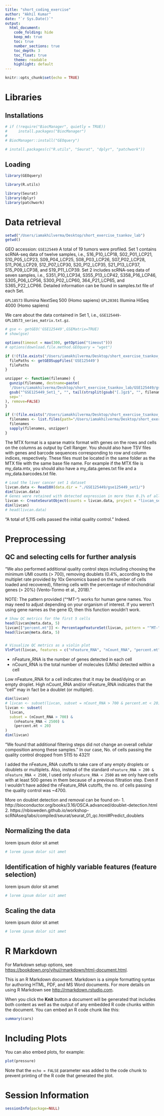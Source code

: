 ```yaml
---
title: "short_coding_exercise"
author: "Akhil Kumar"
date: "`r Sys.Date()`"
output: 
  html_document:
    code_folding: hide
    keep_md: true
    toc: true
    number_sections: true
    toc_depth: 3
    toc_float: true
    theme: readable
    highlight: default
---
```


```r
knitr::opts_chunk$set(echo = TRUE)
```

# Libraries

## Installations

```r
# if (!require("BiocManager", quietly = TRUE))
#     install.packages("BiocManager")
# 
# BiocManager::install("GEOquery")

# install.packages(c("R.utils", "Seurat", "dplyr", "patchwork"))

```

## Loading

```r
library(GEOquery)

library(R.utils)

library(Seurat)
library(dplyr)
library(patchwork)
```

# Data retrieval

```r
setwd("/Users/iamakhilverma/Desktop/short_exercise_tsankov_lab")
getwd()
```


GEO accession: `GSE125449`
A total of 19 tumors were profiled. Set 1 contains scRNA-seq data of twelve samples, i.e., S16_P10_LCP18, S02_P01_LCP21, S10_P05_LCP23, S09_P04_LCP25, S08_P03_LCP26, S07_P02_LCP28, S11_P06_LCP29, S12_P07_LCP30, S20_P12_LCP35, S21_P13_LCP37, S15_P09_LCP38, and S19_P11_LCP39. Set 2 includes scRNA-seq data of seven samples, i.e., S351_P10_LCP34, S355_P13_LCP42, S358_P16_LCP46, S305_P06_LCP56, S300_P02_LCP60, 364_P21_LCP65, and S365_P22_LCP66. Detailed information can be found in samples.txt file of each Set.

`GPL18573`	Illumina NextSeq 500 (Homo sapiens)
`GPL20301`	Illumina HiSeq 4000 (Homo sapiens)

We care about the data contained in Set 1, i.e., `GSE125449-GPL18573_series_matrix.txt.gz`.

```r
# gse <- getGEO('GSE125449',GSEMatrix=TRUE)
# show(gse)
```
```r
options(timeout = max(300, getOption("timeout")))
# options(download.file.method.GEOquery = "wget")
```

```r
if (!(file.exists("/Users/iamakhilverma/Desktop/short_exercise_tsankov_lab/GSE125449/"))){
  filePaths <- getGEOSuppFiles('GSE125449')
  filePaths
}
```
```r
unzipper <- function(filename) {
  gunzip(filename, destname=paste(
  '/Users/iamakhilverma/Desktop/short_exercise_tsankov_lab/GSE125449/gse125449_set1/',
  gsub("^GSE125449_Set1_", "", tail(strsplit(gsub("[.]gz$", "", filename), '/')[[1]], n=1)),
  sep=''
), remove=FALSE)
}
```


```r
if (!(file.exists("/Users/iamakhilverma/Desktop/short_exercise_tsankov_lab/GSE125449/gse125449_set1"))){
  filenames <- list.files(path="/Users/iamakhilverma/Desktop/short_exercise_tsankov_lab/GSE125449/", pattern="GSE125449_Set1_[A-Za-z0-9.]+.gz", full.names=TRUE)
  filenames
  sapply(filenames, unzipper)
}
```

The MTX format is a sparse matrix format with genes on the rows and cells on the columns as output by Cell Ranger. You should also have TSV files with genes and barcode sequences corresponding to row and column indices, respectively. These files must be located in the same folder as the MTX file with the same base file name. For example if the MTX file is my_data.mtx, you should also have a my_data.genes.txt file and a my_data.barcodes.txt file.


```r
# Load the liver cancer set 1 dataset
livcan.data <- Read10X(data.dir = "./GSE125449/gse125449_set1/")
dim(livcan.data)
# Genes were retained with detected expression in more than 0.1% of all the cells (Total cells in our matrix was 5115, hence 0.1% of 5115 is 511.5). Cells with less than 500 detected genes were excluded.
livcan <- CreateSeuratObject(counts = livcan.data, project = "livcan_set1", min.cells = 511, min.features = 500)
dim(livcan)
# head(livcan.data)
```
"A total of 5,115 cells passed the initial quality control."
Indeed.

# Preprocessing

## QC and selecting cells for further analysis

"We also performed additional quality control steps including choosing the minimum UMI counts (> 700), removing doublets (0.4%, according to the multiplet rate provided by 10x Genomics based on the number of cells loaded and recovered), filtering cells with the percentage of mitochondrial genes (> 20%) (Vento-Tormo et al., 2018)."

NOTE: The pattern provided (“^MT-“) works for human gene names. You may need to adjust depending on your organism of interest. If you weren’t using gene names as the gene ID, then this function wouldn’t work. 

```r
# Show QC metrics for the first 5 cells
head(livcan@meta.data, 5)
livcan[["percent.mt"]] <- PercentageFeatureSet(livcan, pattern = "^MT-")
head(livcan@meta.data, 5)


# Visualize QC metrics as a violin plot
VlnPlot(livcan, features = c("nFeature_RNA", "nCount_RNA", "percent.mt"), ncol = 3)
```

- nFeature_RNA is the number of genes detected in each cell
- nCount_RNA is the total number of molecules (UMIs) detected within a cell

Low nFeature_RNA for a cell indicates that it may be dead/dying or an empty droplet. High nCount_RNA and/or nFeature_RNA indicates that the "cell" may in fact be a doublet (or multiplet).

```r
dim(livcan)
# livcan <- subset(livcan, subset = nCount_RNA > 700 & percent.mt < 20)
livcan <- subset(
  livcan, 
  subset = (nCount_RNA > 700) & 
    (nFeature_RNA < 2500) & 
    (percent.mt < 20)
)
dim(livcan)
```

"We found that additional filtering steps did not change an overall cellular composition among these samples."
In our case, No. of cells passing the quality control dropped from 5115 to 4321!

I added the nFeature_RNA cutoffs to take care of any empty droplets or doublets or multiplets. Also, instead of the standard `nFeature_RNA > 200 & nFeature_RNA < 2500`, I used only `nFeature_RNA < 2500` as we only have cells with at least 500 genes in them because of a previous filtration step.
Even if I wouldn't have added the nFeature_RNA cutoffs, the no. of cells passing the quality control was ~4700.

More on doublet detection and removal can be found on- 
1. http://bioconductor.org/books/3.16/OSCA.advanced/doublet-detection.html
2. https://nbisweden.github.io/workshop-scRNAseq/labs/compiled/seurat/seurat_01_qc.html#Predict_doublets


## Normalizing the data

lorem ipsum dolor sit amet

```r
# lorem ipsum dolor sit amet
```

## Identification of highly variable features (feature selection)

lorem ipsum dolor sit amet

```r
# lorem ipsum dolor sit amet
```


## Scaling the data

lorem ipsum dolor sit amet

```r
# lorem ipsum dolor sit amet
```



# R Markdown

For Markdown setup options, see <https://bookdown.org/yihui/rmarkdown/html-document.html>. 

This is an R Markdown document. Markdown is a simple formatting syntax for authoring HTML, PDF, and MS Word documents. For more details on using R Markdown see <http://rmarkdown.rstudio.com>.

When you click the **Knit** button a document will be generated that includes both content as well as the output of any embedded R code chunks within the document. You can embed an R code chunk like this:

```r
summary(cars)
```

# Including Plots

You can also embed plots, for example:

```r
plot(pressure)
```

Note that the `echo = FALSE` parameter was added to the code chunk to prevent printing of the R code that generated the plot.


# Session Information

```r
sessionInfo(package=NULL)
```

